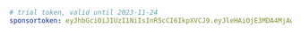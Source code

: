 ```yaml title="evcc.yaml"
# trial token, valid until 2023-11-24
sponsortoken: eyJhbGciOiJIUzI1NiIsInR5cCI6IkpXVCJ9.eyJleHAiOjE3MDA4MjAwMDAsImlhdCI6MTY5OTYxMDQwMCwiaXNzIjoiZXZjYy5pbyIsInN1YiI6IlRyaWFsIFNwb25zb3JzaGlwIPCfkKUiLCJzcGUiOnRydWUsInNyYyI6Im1hIn0.zkbgHY-Ybh6JO3SSxPWaX5FOH4Bz9_MWzGTEhTpceHU
```
